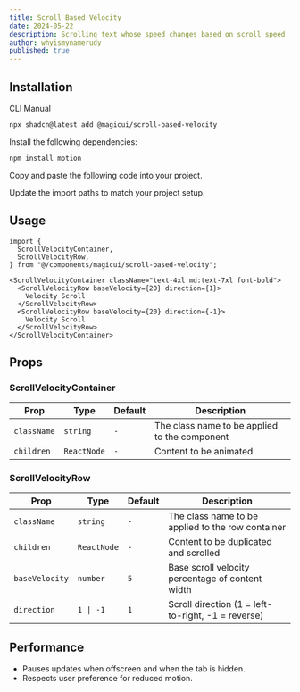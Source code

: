 ```yaml
---
title: Scroll Based Velocity
date: 2024-05-22
description: Scrolling text whose speed changes based on scroll speed
author: whyismynamerudy
published: true
---
```


<ComponentPreview name="scroll-based-velocity-demo" />

<ComponentPreview name="scroll-based-velocity-images-demo" />

## Installation

<Tabs defaultValue="cli">

<TabsList>
  <TabsTrigger value="cli">CLI</TabsTrigger>
  <TabsTrigger value="manual">Manual</TabsTrigger>
</TabsList>
<TabsContent value="cli">

```bash
npx shadcn@latest add @magicui/scroll-based-velocity
```

</TabsContent>

<TabsContent value="manual">

<Steps>

<Step>Install the following dependencies:</Step>

```bash
npm install motion
```

<Step>Copy and paste the following code into your project.</Step>

<ComponentSource name="scroll-based-velocity" />

<Step>Update the import paths to match your project setup.</Step>

</Steps>

</TabsContent>

</Tabs>

## Usage

```tsx showLineNumbers
import {
  ScrollVelocityContainer,
  ScrollVelocityRow,
} from "@/components/magicui/scroll-based-velocity";
```

```tsx showLineNumbers
<ScrollVelocityContainer className="text-4xl md:text-7xl font-bold">
  <ScrollVelocityRow baseVelocity={20} direction={1}>
    Velocity Scroll
  </ScrollVelocityRow>
  <ScrollVelocityRow baseVelocity={20} direction={-1}>
    Velocity Scroll
  </ScrollVelocityRow>
</ScrollVelocityContainer>
```

## Props

### ScrollVelocityContainer

| Prop        | Type        | Default | Description                                   |
| ----------- | ----------- | ------- | --------------------------------------------- |
| `className` | `string`    | `-`     | The class name to be applied to the component |
| `children`  | `ReactNode` | `-`     | Content to be animated                        |

### ScrollVelocityRow

| Prop           | Type        | Default | Description                                        |
| -------------- | ----------- | ------- | -------------------------------------------------- |
| `className`    | `string`    | `-`     | The class name to be applied to the row container  |
| `children`     | `ReactNode` | `-`     | Content to be duplicated and scrolled              |
| `baseVelocity` | `number`    | `5`     | Base scroll velocity percentage of content width   |
| `direction`    | `1 \| -1`   | `1`     | Scroll direction (1 = left-to-right, -1 = reverse) |

## Performance

- Pauses updates when offscreen and when the tab is hidden.
- Respects user preference for reduced motion.
